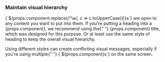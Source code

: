 ### Maintain visual hierarchy

<p>
  {`${props.component.replace(/^\w/, c => c.toUpperCase())}s`} are open to any content you want to
  put into them. If you're putting a heading into a {props.component}, we recommend using the{" "}
  {props.component} title, which was designed for this purpose. Or at least use the same style of
  heading to keep the overall visual hierarchy.
</p>

<p>
  Using different styles can create conflicting visual messages, especially if you're using multiple{" "}
  {`${props.component}s`} on the same screen.
</p>
